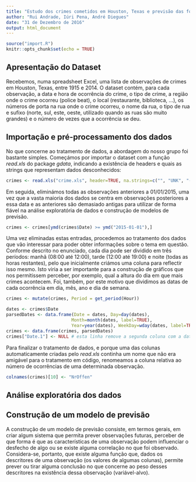 ```yaml
---
title: "Estudo dos crimes cometidos em Houston, Texas e previsão das forças de segurança necessárias"
author: "Rui Andrade, Iúri Pena, André Diegues"
date: "31 de Dezembro de 2016"
output: html_document
---
```


```r
source("import.R")
knitr::opts_chunk$set(echo = TRUE)
```

## Apresentação do Dataset

Recebemos, numa spreadsheet Excel, uma lista de observações de crimes em Houston, Texas, entre 1915 e 2014. O dataset contém, para cada observação, a data e hora de ocorrência do crime, o tipo de crime, a região onde o crime ocorreu (police beat), o local (restaurante, biblioteca, ...), os números de porta na rua onde o crime ocorreu, o nome da rua, o tipo de rua e sufixo (norte, sul, este, oeste, utilizado quando as ruas são muito grandes) e o número de vezes que a ocorrência se deu.

## Importação e pré-processamento dos dados

No que concerne ao tratamento de dados, a abordagem do nosso grupo foi bastante simples. Começámos por importar o dataset com a função _read.xls_ do package _gdata_, indicando a existência de headers e quais as strings que representam dados desconhecidos:

```r
crimes <- read.xls("crime.xls", header=TRUE, na.strings=c("", "UNK", "-"))
```

Em seguida, eliminámos todas as observações anteriores a 01/01/2015, uma vez que a vasta maioria dos dados se centra em observações posteriores a essa data e as anteriores são demasiado antigas para utilizar de forma fiável na análise exploratória de dados e construção de modelos de previsão.

```r
crimes <- crimes[ymd(crimes$Date) >= ymd("2015-01-01"),]
```

Uma vez eliminadas estas entradas, procedemos ao tratamento dos dados que vão interessar para poder obter informações sobre o tema em questão. Conforme descrito no enunciado, cada dia pode ser dividido em três períodos: manhã (08:00 até 12:00), tarde (12:00 até 19:00) e noite (todas as horas restantes), pelo que inicialmente criámos uma coluna para reflectir isso mesmo. Isto viria a ser importante para a construção de gráficos que nos permitissem perceber, por exemplo, qual a altura do dia em que mais crimes acontecem. Foi, também, por este motivo que dividimos as datas de cada ocorrência em dia, mês, ano e dia de semana.

```r
crimes <- mutate(crimes, Period = get_period(Hour))

dates <- crimes$Date
parsedDates <- data.frame(Date = dates, Day=day(dates), 
                         Month=month(dates, label=TRUE), 
                         Year=year(dates), WeekDay=wday(dates, label=TRUE))
crimes <- data.frame(crimes, parsedDates)
crimes["Date.1"] <- NULL # esta linha remove a segunda coluna com a data
```

Para finalizar o tratamento de dados, e porque uma das colunas automaticamente criadas pelo _read.xls_ continha um nome que não era amigável para o tratamento em código, renomeamos a coluna relativa ao número de ocorrências de uma determinada observação.

```r
colnames(crimes)[10] <- "NrOffen"
```

## Análise exploratória dos dados

## Construção de um modelo de previsão

A construção de um modelo de previsão consiste, em termos gerais, em criar algum sistema que permita prever observações futuras, perceber de que forma é que as características de uma observação podem influenciar o desfecho de algo ou se existe alguma correlação no que foi observado. Considera-se, portanto, que existe alguma função que, dados os descritores de uma observação (os valores de algumas colunas), permite prever ou tirar alguma conclusão no que concerne ao peso desses descritores na existência dessa observação (variável-alvo).


